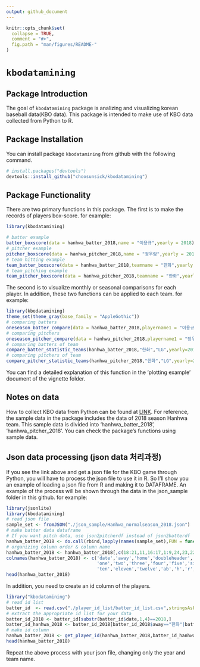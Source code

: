 ```yaml
---
output: github_document
---
```


<!-- README.md is generated from README.Rmd. Please edit that file -->

```r
knitr::opts_chunk$set(
  collapse = TRUE,
  comment = "#>",
  fig.path = "man/figures/README-"
)
```

# `kbodatamining`

## Package Introduction

The goal of `kbodatamining` package is analizing and visualizing korean baseball data(KBO data). 
This package is intended to make use of KBO data collected from Python to R.

## Package Installation

You can install package `kbodatamining` from github with the following command.
```r
# install.packages("devtools")
devtools::install_github("choosunsick/kbodatamining")
```

## Package Functionality
There are two primary functions in this package. The first is to make the records of players box-score.
for example:

```r
library(kbodatamining)

# batter example
batter_boxscore(data = hanhwa_batter_2018,name = "이용규",yearly = 2018)
# pitcher example
pitcher_boxscore(data = hanhwa_pitcher_2018,name = "정우람",yearly = 2018)
# team hitting example
team_batter_boxscore(data = hanhwa_batter_2018,teamname = "한화",yearly = 2018)
# team pitching example
team_pitcher_boxscore(data = hanhwa_pitcher_2018,teamname = "한화",yearly = 2018)
```

The second is to visualize monthly or seasonal comparisons for each player. In addition, these two functions can be applied to each team.
for example:
```r
library(kbodatamining)
theme_set(theme_gray(base_family = "AppleGothic"))
# comparing batters
oneseason_batter_compare(data = hanhwa_batter_2018,playername1 = "이용규",playername2 = "정근우",yearly=2018)
# comparing pitchers
oneseason_pitcher_compare(data = hanhwa_pitcher_2018,playername1 = "정우람",playername2 = "송은범",yearly=2018)
# comparing batters of team
compare_batter_statistic_teams(hanhwa_batter_2018,"한화","LG",yearly=2018)
# comparing pitchers of team
compare_pitcher_statistic_teams(hanhwa_pitcher_2018,"한화","LG",yearly=2018)
```

You can find a detailed explanation of this function in the 'plotting example' document of the vignette folder.

## Notes on data
How to collect KBO data from Python can be found at [LINK](https://choosunsick.github.io/post/kbo_data_wrangling/).
For reference, the sample data in the package includes the data of 2018 season Hanhwa team. This sample data is divided into 'hanhwa_batter_2018', 'hanhwa_pitcher_2018'. You can check the package's functions using sample data.

## Json data processing (json data 처리과정)

If you see the link above and get a json file for the KBO game through Python, you will have to process the json file to use it in R. So I'll show you an example of loading a json file from R and making it to DATAFRAME. An example of the process will be shown through the data in the json_sample folder in this github.
for example:

```r
library(jsonlite)
library(kbodatamining)
# read json file
sample_set <- fromJSON("./json_sample/Hanhwa_normalseason_2018.json")
# make batter data dataframe 
# If you want pitch data, use json2pitcherdf instead of json2batterdf
hanhwa_batter_2018 <- do.call(rbind,lapply(names(sample_set),FUN = function(x)json2batterdf(sample_set,x)))
# organizing column order & column name
hanhwa_batter_2018 <- hanhwa_batter_2018[,c(18:21,11,16:17,1:9,24,23,22,13,12,10,15)]
colnames(hanhwa_batter_2018) <- c('date','away','home','doubleheader','name','team','position',
                                  'one','two','three','four','five','six','seven','eight','nine',
                                  'ten','eleven','twelve','ab','h','r','rbi')
head(hanhwa_batter_2018)
```

In addition, you need to create an id column of the players.

```r
library("kbodatamining")
# read id list 
batter_id  <- read.csv("./player_id_list/batter_id_list.csv",stringsAsFactors = F)
# extract the appropriate id list for your data
batter_id_2018 <- batter_id[substr(batter_id$date,1,4)==2018,]
batter_id_hanhwa_2018 <- batter_id_2018[batter_id_2018$away=="한화"|batter_id_2018$home=="한화",]
# make id column 
hanhwa_batter_2018 <- get_player_id(hanhwa_batter_2018,batter_id_hanhwa_2018)
head(hanhwa_batter_2018)
```

Repeat the above process with your json file, changing only the year and team name.
